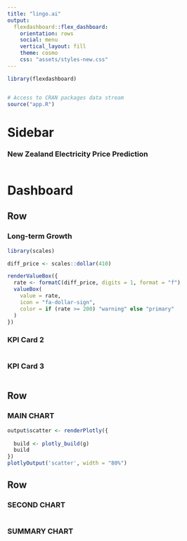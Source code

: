 ---
title: "lingo.ai"
output: 
  flexdashboard::flex_dashboard:
    orientation: rows
    social: menu
    vertical_layout: fill
    theme: cosmo
    css: "assets/styles-new.css"
---

```{r setup, include=FALSE}
library(flexdashboard)


# Access to CRAN packages data stream
source("app.R")

```


Sidebar {.sidebar}
=======================================================================

### New Zealand Electricity Price Prediction

```{r}

```




Dashboard
=======================================================================


Row
-----------------------------------------------------------------------

### Long-term Growth {.value-box .bg-warning}

```{r}
library(scales)

diff_price <- scales::dollar(410)

renderValueBox({
  rate <- formatC(diff_price, digits = 1, format = "f")
  valueBox(
    value = rate,
    icon = "fa-dollar-sign",
    color = if (rate >= 200) "warning" else "primary"
  )
})
```

### KPI Card 2 {.value-box .bg-primary}

```{r}

```

### KPI Card 3 {.value-box .bg-primary}

```{r}

```


Row
-----------------------------------------------------------------------

### MAIN CHART

```{r}

output$scatter <- renderPlotly({
  
  build <- plotly_build(g)
  build
})
plotlyOutput('scatter', width = "80%")
```


Row
-----------------------------------------------------------------------

### SECOND CHART

```{r}


```

### SUMMARY CHART

```{r}


```